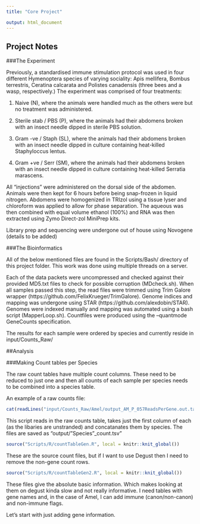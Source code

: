 ```yaml
---
title: "Core Project"

output: html_document
---
```



## Project Notes 

###The Experiment

Previously, a standardised immune stimulation protocol was used in four different Hymenoptera species of varying sociality: Apis mellifera, Bombus terrestris, Ceratina calcarata and Polistes canadensis (three bees and a wasp, respectively.) The experiment was comprised of four treatments: 

1. Naive (N), where the animals were handled much as the others were but no treatment was administered.

2. Sterile stab / PBS (P), where the animals had their abdomens broken with an insect needle dipped in sterile PBS solution.

3. Gram -ve / Staph (SL), where the animals had their abdomens broken with an insect needle dipped in culture containing heat-killed Staphyloccus lentus.

4. Gram +ve / Serr (SM), where the animals had their abdomens broken with an insect needle dipped in culture containing heat-killed Serratia marascens.

All "injections" were administered on the dorsal side of the abdomen. Animals were then kept for 6 hours before being snap-frozen in liquid nitrogen. Abdomens were homogenized in TRIzol using a tissue lyser and chloroform was applied to allow for phase separation. The aqueous was then combined with equal volume ethanol (100%) and RNA was then extracted using Zymo Direct-zol MiniPrep kits.

Library prep and sequencing were undergone out of house using Novogene (details to be added)

###The Bioinformatics

All of the below mentioned files are found in the Scripts/Bash/ directory of this project folder. This work was done using multiple threads on a server.

Each of the data packets were uncompressed and checked against their provided MD5.txt files to check for possible corruption (MDcheck.sh). When all samples passed this step, the read files were trimmed using Trim Galore wrapper (https://github.com/FelixKrueger/TrimGalore). Genome indices and mapping was undergone using STAR (https://github.com/alexdobin/STAR). Genomes were indexed manually and mapping was automated using a bash script (MapperLoop.sh). Countfiles were produced using the --quantmode GeneCounts specification.

The results for each sample were ordered by species and currently reside in input/Counts_Raw/

##Analysis

###Making Count tables per Species

The raw count tables have multiple count columns. These need to be reduced to just one and then all counts of each sample per species needs to be combined into a species table.

An example of a raw counts file:

```r
cat(readLines("input/Counts_Raw/Amel/output_AM_P_057ReadsPerGene.out.tab", n = 10), sep = "\n")
```


This script reads in the raw counts table, takes just the first column of each (as the libaries are unstranded) and concatanates them by species. The files are saved as "output/"Species"_count.tsv"

```r
source("Scripts/R/countTableGen.R", local = knitr::knit_global())
```

These are the source count files, but if I want to use Degust then I need to remove the non-gene count rows.

```r
source("Scripts/R/countTableGen2.R", local = knitr::knit_global())
```

These files give the absolute basic information. Which makes looking at them on degust kinda slow and not really informative. I need tables with gene names and, in the case of Amel, I can add immune (canon/non-canon) and non-immune flags.

Let's start with just adding gene information.

```r

```


